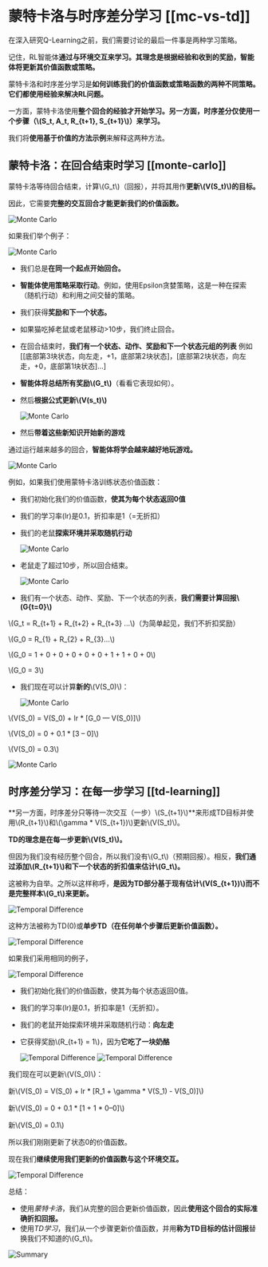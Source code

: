 # 蒙特卡洛与时序差分学习 [[mc-vs-td]]

在深入研究Q-Learning之前，我们需要讨论的最后一件事是两种学习策略。

记住，RL智能体**通过与环境交互来学习。**其理念是**根据经验和收到的奖励，智能体将更新其价值函数或策略。**

蒙特卡洛和时序差分学习是**如何训练我们的价值函数或策略函数的两种不同策略。**它们**都使用经验来解决RL问题。**

一方面，蒙特卡洛使用**整个回合的经验才开始学习。**另一方面，时序差分仅使用**一个步骤（\\(S_t, A_t, R_{t+1}, S_{t+1}\\)）来学习。**

我们将**使用基于价值的方法示例**来解释这两种方法。

## 蒙特卡洛：在回合结束时学习 [[monte-carlo]]

蒙特卡洛等待回合结束，计算\\(G_t\\)（回报），并将其用作**更新\\(V(S_t)\\)的目标。**

因此，它需要**完整的交互回合才能更新我们的价值函数。**

  <img src="https://huggingface.co/datasets/huggingface-deep-rl-course/course-images/resolve/main/en/unit3/monte-carlo-approach.jpg" alt="Monte Carlo"/>


如果我们举个例子：

  <img src="https://huggingface.co/datasets/huggingface-deep-rl-course/course-images/resolve/main/en/unit3/MC-2.jpg" alt="Monte Carlo"/>


- 我们总是**在同一个起点开始回合。**
- **智能体使用策略采取行动**。例如，使用Epsilon贪婪策略，这是一种在探索（随机行动）和利用之间交替的策略。
- 我们获得**奖励和下一个状态。**
- 如果猫吃掉老鼠或老鼠移动>10步，我们终止回合。

- 在回合结束时，**我们有一个状态、动作、奖励和下一个状态元组的列表**
例如[[底部第3块状态，向左走，+1，底部第2块状态]，[底部第2块状态，向左走，+0，底部第1块状态]...]

- **智能体将总结所有奖励\\(G_t\\)**（看看它表现如何）。
- 然后**根据公式更新\\(V(s_t)\\)**

  <img src="https://huggingface.co/datasets/huggingface-deep-rl-course/course-images/resolve/main/en/unit3/MC-3.jpg" alt="Monte Carlo"/>

- 然后**带着这些新知识开始新的游戏**

通过运行越来越多的回合，**智能体将学会越来越好地玩游戏。**

  <img src="https://huggingface.co/datasets/huggingface-deep-rl-course/course-images/resolve/main/en/unit3/MC-3p.jpg" alt="Monte Carlo"/>

例如，如果我们使用蒙特卡洛训练状态价值函数：

- 我们初始化我们的价值函数，**使其为每个状态返回0值**
- 我们的学习率(lr)是0.1，折扣率是1（=无折扣）
- 我们的老鼠**探索环境并采取随机行动**

  <img src="https://huggingface.co/datasets/huggingface-deep-rl-course/course-images/resolve/main/en/unit3/MC-4.jpg" alt="Monte Carlo"/>


- 老鼠走了超过10步，所以回合结束。

  <img src="https://huggingface.co/datasets/huggingface-deep-rl-course/course-images/resolve/main/en/unit3/MC-4p.jpg" alt="Monte Carlo"/>



- 我们有一个状态、动作、奖励、下一个状态的列表，**我们需要计算回报\\(G{t=0}\\)**

\\(G_t = R_{t+1} + R_{t+2} + R_{t+3} ...\\)（为简单起见，我们不折扣奖励）

\\(G_0 = R_{1} + R_{2} + R_{3}…\\)

\\(G_0 = 1 + 0 + 0 + 0 + 0 + 0 + 1 + 1 + 0 + 0\\)

\\(G_0 = 3\\)

- 我们现在可以计算**新的**\\(V(S_0)\\)：

  <img src="https://huggingface.co/datasets/huggingface-deep-rl-course/course-images/resolve/main/en/unit3/MC-5.jpg" alt="Monte Carlo"/>

\\(V(S_0) = V(S_0) + lr * [G_0 — V(S_0)]\\)

\\(V(S_0) = 0 + 0.1 * [3 – 0]\\)

\\(V(S_0) = 0.3\\)


  <img src="https://huggingface.co/datasets/huggingface-deep-rl-course/course-images/resolve/main/en/unit3/MC-5p.jpg" alt="Monte Carlo"/>


## 时序差分学习：在每一步学习 [[td-learning]]

**另一方面，时序差分只等待一次交互（一步）\\(S_{t+1}\\)**来形成TD目标并使用\\(R_{t+1}\\)和\\(\gamma * V(S_{t+1})\\)更新\\(V(S_t)\\)。

**TD的理念是在每一步更新\\(V(S_t)\\)。**

但因为我们没有经历整个回合，所以我们没有\\(G_t\\)（预期回报）。相反，**我们通过添加\\(R_{t+1}\\)和下一个状态的折扣值来估计\\(G_t\\)。**

这被称为自举。之所以这样称呼，**是因为TD部分基于现有估计\\(V(S_{t+1})\\)而不是完整样本\\(G_t\\)来更新。**

  <img src="https://huggingface.co/datasets/huggingface-deep-rl-course/course-images/resolve/main/en/unit3/TD-1.jpg" alt="Temporal Difference"/>


这种方法被称为TD(0)或**单步TD（在任何单个步骤后更新价值函数）。**

  <img src="https://huggingface.co/datasets/huggingface-deep-rl-course/course-images/resolve/main/en/unit3/TD-1p.jpg" alt="Temporal Difference"/>

如果我们采用相同的例子，

  <img src="https://huggingface.co/datasets/huggingface-deep-rl-course/course-images/resolve/main/en/unit3/TD-2.jpg" alt="Temporal Difference"/>

- 我们初始化我们的价值函数，使其为每个状态返回0值。
- 我们的学习率(lr)是0.1，折扣率是1（无折扣）。
- 我们的老鼠开始探索环境并采取随机行动：**向左走**
- 它获得奖励\\(R_{t+1} = 1\\)，因为**它吃了一块奶酪**

  <img src="https://huggingface.co/datasets/huggingface-deep-rl-course/course-images/resolve/main/en/unit3/TD-2p.jpg" alt="Temporal Difference"/>


  <img src="https://huggingface.co/datasets/huggingface-deep-rl-course/course-images/resolve/main/en/unit3/TD-3.jpg" alt="Temporal Difference"/>

我们现在可以更新\\(V(S_0)\\)：

新\\(V(S_0) = V(S_0) + lr * [R_1 + \gamma * V(S_1) - V(S_0)]\\)

新\\(V(S_0) = 0 + 0.1 * [1 + 1 * 0–0]\\)

新\\(V(S_0) = 0.1\\)

所以我们刚刚更新了状态0的价值函数。

现在我们**继续使用我们更新的价值函数与这个环境交互。**

  <img src="https://huggingface.co/datasets/huggingface-deep-rl-course/course-images/resolve/main/en/unit3/TD-3p.jpg" alt="Temporal Difference"/>

  总结：

  - 使用*蒙特卡洛*，我们从完整的回合更新价值函数，因此**使用这个回合的实际准确折扣回报。**
  - 使用*TD学习*，我们从一个步骤更新价值函数，并用**称为TD目标的估计回报**替换我们不知道的\\(G_t\\)。

  <img src="https://huggingface.co/datasets/huggingface-deep-rl-course/course-images/resolve/main/en/unit3/Summary.jpg" alt="Summary"/>
